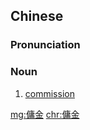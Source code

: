 {{also|佣金}}
==Chinese==
{{zh-forms|s=佣金}}

===Pronunciation===
{{zh-pron
|m=yòngjīn
|c=jung2 gam1
|mn=qz,xm,zz:iong-kim/tw,xm,zz:iōng-kim
|cat=n
}}

===Noun===
{{zh-noun}}

# [[commission]] {{gloss|amount of money paid to a middleman}}

[[mg:傭金]]
[[chr:傭金]]